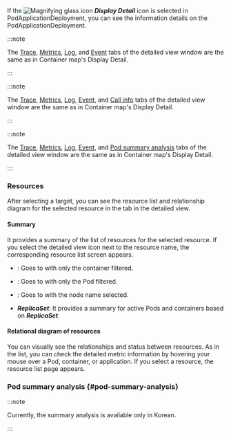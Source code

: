 If the ![Magnifying glass icon](/img/ic-search.svg) **_Display Detail_** icon is selected in <InDoc pages="resource-pod-list">Pod</InDoc><InDoc pages="resource-application-list">Application</InDoc><InDoc pages="deployment-list">Deployment</InDoc>, you can see the information details on the <InDoc pages="resource-pod-list">Pod</InDoc><InDoc pages="resource-application-list">Application</InDoc><InDoc pages="deployment-list">Deployment</InDoc>.

<InDoc pages="resource-pod-list">

<ImgLang img='k8s-pod-list-detail.png' desc='Pod 목록 상세 ' />

</InDoc>

<InDoc pages="resource-application-list">

<ImgLang img='k8s-app-list-detail.png' desc='Pod List details' />

</InDoc>

<InDoc pages="deployment-list">

<ImgLang img='k8s-deployment-list-detail.png' desc='deployment list details' />

</InDoc>

<Xclude pages="resource-application-list,resource-pod-list">

:::note 

The [Trace](container-map-trace), [Metrics](container-map-metrics), [Log](container-map-log), and [Event](container-map-event) tabs of the detailed view window are the same as in Container map's Display Detail.

:::

</Xclude>

<InDoc pages="resource-application-list">

:::note 

The [Trace](container-map-trace), [Metrics](container-map-metrics), [Log](container-map-log), [Event](container-map-event), and [Call info](container-map-call-information) tabs of the detailed view window are the same as in Container map's Display Detail.

:::

</InDoc>

<InDoc pages="resource-pod-list">

:::note 

The [Trace](container-map-trace), [Metrics](container-map-metrics), [Log](container-map-log), [Event](container-map-event), and [Pod summary analysis](container-map-target-info#pod-summary-analysis) tabs of the detailed view window are the same as in Container map's Display Detail.

:::

</InDoc>

### Resources

After selecting a target, you can see the resource list and relationship diagram for the selected resource in the <Cmdname sid="resource" className="uitext" /> tab in the detailed view. 

#### Summary

It provides a summary of the list of resources for the selected resource. If you select the detailed view icon next to the resource name, the corresponding resource list screen appears. 

- <Cmdname sid="container" className="uitext" />: Goes to <Cmdname sid="container_list" className="uitext" /> with only the container filtered.

- <Cmdname sid="podName" className="uitext" />: Goes to <Cmdname sid="podList" className="uitext" /> with only the Pod filtered.

- <Cmdname sid="node" className="uitext" />: Goes to <Cmdname sid="node_detail" className="uitext" /> with the node name selected.

- **_ReplicaSet_**: It provides a summary for active Pods and containers based on **_ReplicaSet_**.

#### Relational diagram of resources

You can visually see the relationships and status between resources. As in the list, you can check the detailed metric information by hovering your mouse over a Pod, container, or application. If you select a resource, the resource list page appears.

<InDoc pages="resource-pod-list">

### Pod summary analysis {#pod-summary-analysis}


<PodSummary />

:::note 

Currently, the summary analysis is available only in Korean. 

:::

</InDoc>
